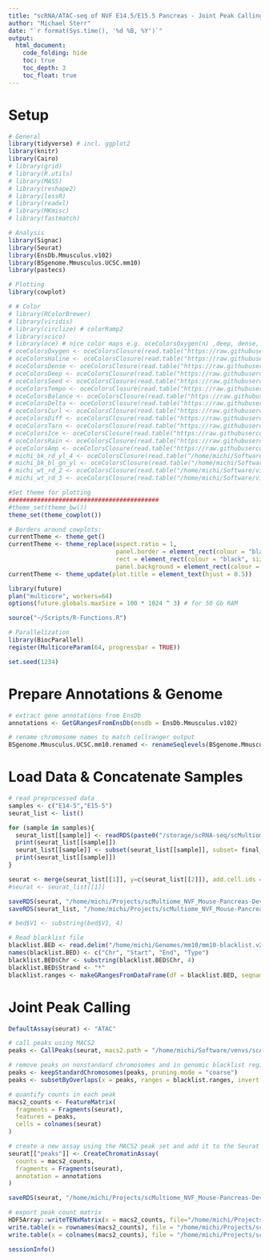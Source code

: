 ```yaml
---
title: "scRNA/ATAC-seq of NVF E14.5/E15.5 Pancreas - Joint Peak Calling and Fragment Quantification"
author: "Michael Sterr"
date: "`r format(Sys.time(), '%d %B, %Y')`"
output:
  html_document:
    code_folding: hide
    toc: true
    toc_depth: 3
    toc_float: true 
---
```


# Setup

```r
# General
library(tidyverse) # incl. ggplot2
library(knitr)
library(Cairo)
# library(grid)
# library(R.utils)
# library(MASS)
# library(reshape2)
# library(lessR)
# library(readxl)
# library(MKmisc)
# library(fastmatch)

# Analysis
library(Signac)
library(Seurat)
library(EnsDb.Mmusculus.v102)
library(BSgenome.Mmusculus.UCSC.mm10)
library(pastecs)

# Plotting
library(cowplot)

# # Color
# library(RColorBrewer)
# library(viridis)
# library(circlize) # colorRamp2
# library(scico)
# library(oce) # nice color maps e.g. oceColorsOxygen(n) ,deep, dense, speed, tempo, balance, delt, curl, haline
# oceColorsOxygen <- oceColorsClosure(read.table("https://raw.githubusercontent.com/matplotlib/cmocean/master/cmocean/rgb/oxy-rgb.txt", header=FALSE))
# oceColorsHaline <- oceColorsClosure(read.table("https://raw.githubusercontent.com/matplotlib/cmocean/master/cmocean/rgb/haline-rgb.txt", header=FALSE))
# oceColorsDense <- oceColorsClosure(read.table("https://raw.githubusercontent.com/matplotlib/cmocean/master/cmocean/rgb/dense-rgb.txt", header=FALSE))
# oceColorsDeep <- oceColorsClosure(read.table("https://raw.githubusercontent.com/matplotlib/cmocean/master/cmocean/rgb/deep-rgb.txt", header=FALSE))
# oceColorsSeed <- oceColorsClosure(read.table("https://raw.githubusercontent.com/matplotlib/cmocean/master/cmocean/rgb/speed-rgb.txt", header=FALSE))
# oceColorsTempo <- oceColorsClosure(read.table("https://raw.githubusercontent.com/matplotlib/cmocean/master/cmocean/rgb/tempo-rgb.txt", header=FALSE))
# oceColorsBalance <- oceColorsClosure(read.table("https://raw.githubusercontent.com/matplotlib/cmocean/master/cmocean/rgb/balance-rgb.txt", header=FALSE))
# oceColorsDelta <- oceColorsClosure(read.table("https://raw.githubusercontent.com/matplotlib/cmocean/master/cmocean/rgb/delta-rgb.txt", header=FALSE))
# oceColorsCurl <- oceColorsClosure(read.table("https://raw.githubusercontent.com/matplotlib/cmocean/master/cmocean/rgb/curl-rgb.txt", header=FALSE))
# oceColorsDiff <- oceColorsClosure(read.table("https://raw.githubusercontent.com/matplotlib/cmocean/master/cmocean/rgb/diff-rgb.txt", header=FALSE))
# oceColorsTarn <- oceColorsClosure(read.table("https://raw.githubusercontent.com/matplotlib/cmocean/master/cmocean/rgb/tarn-rgb.txt", header=FALSE))
# oceColorsIce <- oceColorsClosure(read.table("https://raw.githubusercontent.com/matplotlib/cmocean/master/cmocean/rgb/ice-rgb.txt", header=FALSE))
# oceColorsRain <- oceColorsClosure(read.table("https://raw.githubusercontent.com/matplotlib/cmocean/master/cmocean/rgb/rain-rgb.txt", header=FALSE))
# oceColorsAmp <- oceColorsClosure(read.table("https://raw.githubusercontent.com/matplotlib/cmocean/master/cmocean/rgb/amp-rgb.txt", header=FALSE))
# michi_bk_rd_yl_4 <- oceColorsClosure(read.table("/home/michi/Software/viscm/maps/michi_bk_rd_yl_4.rgb.txt", header=FALSE, sep = ","))
# michi_bk_bl_gn_yl <- oceColorsClosure(read.table("/home/michi/Software/viscm/maps/michi_bk_rd_yl_4.rgb.txt", header=FALSE, sep = ","))
# michi_wt_rd_2 <- oceColorsClosure(read.table("/home/michi/Software/viscm/maps/michi_wt_rd_2.rgb.txt", header=FALSE, sep = ","))
# michi_wt_rd_3 <- oceColorsClosure(read.table("/home/michi/Software/viscm/maps/michi_wt_rd_3.rgb.txt", header=FALSE, sep = ","))

#Set theme for plotting
##########################################
#theme_set(theme_bw())
theme_set(theme_cowplot())

# Borders around cowplots:
currentTheme <- theme_get()
currentTheme <- theme_replace(aspect.ratio = 1,
                              panel.border = element_rect(colour = "black", size = 0.75, fill = NA),
                              rect = element_rect(colour = "black", size = 0.5, linetype = 1, fill = "transparent"),
                              panel.background = element_rect(colour = "black", size = 0.5))
currentTheme <- theme_update(plot.title = element_text(hjust = 0.5))

library(future)
plan("multicore", workers=64)
options(future.globals.maxSize = 100 * 1024 ^ 3) # for 50 Gb RAM

source("~/Scripts/R-Functions.R")

# Parallelization
library(BiocParallel)
register(MulticoreParam(64, progressbar = TRUE))

set.seed(1234)
```

# Prepare Annotations & Genome

```r
# extract gene annotations from EnsDb
annotations <- GetGRangesFromEnsDb(ensdb = EnsDb.Mmusculus.v102)

# rename chromosome names to match cellranger output
BSgenome.Mmusculus.UCSC.mm10.renamed <- renameSeqlevels(BSgenome.Mmusculus.UCSC.mm10, value = str_replace(str_replace(seqnames(BSgenome.Mmusculus.UCSC.mm10), pattern = "chr", replacement = ""), pattern = "M", replacement = "MT"))
```



# Load Data & Concatenate Samples

```r
# read preprocessed data
samples <- c("E14-5","E15-5")
seurat_list <- list()

for (sample in samples){
  seurat_list[[sample]] <- readRDS(paste0("/storage/scRNA-seq/scMultiome_Mouse-Islets_NVF-E14.5_210044/data/cr_arc/cr_count/", sample, "/outs/", sample, "_raw_feature_bc_matrix_filtered_seurat_markedDoublets.rds"))
  print(seurat_list[[sample]])
  seurat_list[[sample]] <- subset(seurat_list[[sample]], subset= final_doublets, invert=TRUE)
  print(seurat_list[[sample]])
}

seurat <- merge(seurat_list[[1]], y=c(seurat_list[[2]]), add.cell.ids = c("E14-5", "E15-5"), project = "NVF")
#seurat <- seurat_list[[1]]
```

```r
saveRDS(seurat, "/home/michi/Projects/scMultiome_NVF_Mouse-Pancreas-Development_E14.5_Notebooks/Files/E14-E15_adata_filtered_rmDoublets_seurat.rds")
saveRDS(seurat_list, "/home/michi/Projects/scMultiome_NVF_Mouse-Pancreas-Development_E14.5_Notebooks/Files/E14-E15_adata_filtered_rmDoublets_list_seurat.rds")
```

```r
# bed$V1 <- substring(bed$V1, 4)

# Read blacklist file
blacklist.BED <- read.delim("/home/michi/Genomes/mm10/mm10-blacklist.v2.bed", header = FALSE, stringsAsFactors = FALSE)
names(blacklist.BED) <- c("Chr", "Start", "End", "Type")
blacklist.BED$Chr <- substring(blacklist.BED$Chr, 4)
blacklist.BED$Strand <- "*"
blacklist.ranges <- makeGRangesFromDataFrame(df = blacklist.BED, seqnames.field = "Chr", start.field = "Start", end.field = "End", keep.extra.columns = TRUE)

```



# Joint Peak Calling

```r
DefaultAssay(seurat) <- "ATAC"

# call peaks using MACS2
peaks <- CallPeaks(seurat, macs2.path = "/home/michi/Software/venvs/scAnalysis_sc1.8_mu0.1.3_R4.1/bin/macs2")

# remove peaks on nonstandard chromosomes and in genomic blacklist regions
peaks <- keepStandardChromosomes(peaks, pruning.mode = "coarse")
peaks <- subsetByOverlaps(x = peaks, ranges = blacklist.ranges, invert = TRUE)

# quantify counts in each peak
macs2_counts <- FeatureMatrix(
  fragments = Fragments(seurat),
  features = peaks,
  cells = colnames(seurat)
)

# create a new assay using the MACS2 peak set and add it to the Seurat object
seurat[["peaks"]] <- CreateChromatinAssay(
  counts = macs2_counts,
  fragments = Fragments(seurat),
  annotation = annotations
)

saveRDS(seurat, "/home/michi/Projects/scMultiome_NVF_Mouse-Pancreas-Development_E14.5_Notebooks/Files/E14-E15_adata_filtered_rmDoublets_seurat_jointPeaks.rds")
```

```r
# export peak count matrix
HDF5Array::writeTENxMatrix(x = macs2_counts, file="/home/michi/Projects/scMultiome_NVF_Mouse-Pancreas-Development_E14.5_Notebooks/Files/E14-E15_adata_filtered_rmDoublets_seurat_jointPeaks_peaks_count_matrix.h5")
write.table(x = rownames(macs2_counts), file = "/home/michi/Projects/scMultiome_NVF_Mouse-Pancreas-Development_E14.5_Notebooks/Files/E14-E15_adata_filtered_rmDoublets_seurat_jointPeaks_peaks_count_matrix_features.txt", col.names = FALSE, row.names = FALSE)
write.table(x = colnames(macs2_counts), file = "/home/michi/Projects/scMultiome_NVF_Mouse-Pancreas-Development_E14.5_Notebooks/Files/E14-E15_adata_filtered_rmDoublets_seurat_jointPeaks_peaks_count_matrix_barcodes.txt", col.names = FALSE, row.names = FALSE)
```

```r
sessionInfo()
```





